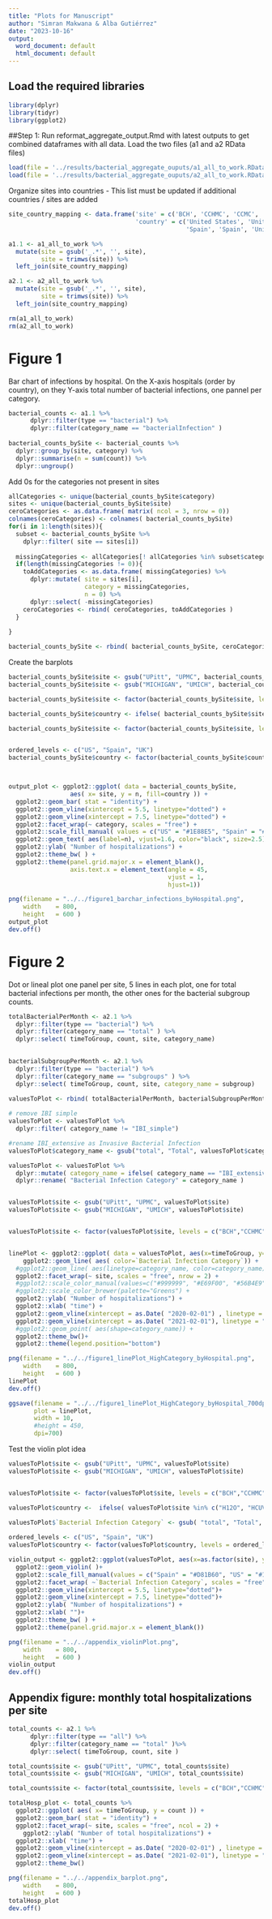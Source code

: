 ```yaml
---
title: "Plots for Manuscript"
author: "Simran Makwana & Alba Gutiérrez"
date: "2023-10-16"
output:
  word_document: default
  html_document: default
---
```


## Load the required libraries
```r
library(dplyr)
library(tidyr)
library(ggplot2)
```

##Step 1: Run reformat_aggregate_output.Rmd with latest outputs to get combined dataframes with all data. Load the two files (a1 and a2 RData files)

```r
load(file = '../results/bacterial_aggregate_ouputs/a1_all_to_work.RData')
load(file = '../results/bacterial_aggregate_ouputs/a2_all_to_work.RData')
```

Organize sites into countries
- This list must be updated if additional countries / sites are added
```r
site_country_mapping <- data.frame('site' = c('BCH', 'CCHMC', 'CCMC', 'GOSH', 'H12O', 'HCUV', 'Michigan', 'UPitt'),
                                   'country' = c('United States', 'United States', 'United States', 'United Kingdom', 
                                                 'Spain', 'Spain', 'United States', 'United States'))

a1.1 <- a1_all_to_work %>%
  mutate(site = gsub('_.*', '', site), 
         site = trimws(site)) %>%
  left_join(site_country_mapping)

a2.1 <- a2_all_to_work %>%
  mutate(site = gsub('_.*', '', site),
         site = trimws(site)) %>%
  left_join(site_country_mapping)

rm(a1_all_to_work)
rm(a2_all_to_work)
```
# Figure 1
Bar chart of infections by hospital.
On the X-axis hospitals (order by country), on they Y-axis total number of bacterial infections, one pannel per category. 
```r
bacterial_counts <- a1.1 %>%
      dplyr::filter(type == "bacterial") %>%
      dplyr::filter(category_name == "bacterialInfection" ) 
      
bacterial_counts_bySite <- bacterial_counts %>%
  dplyr::group_by(site, category) %>%
  dplyr::summarise(n = sum(count)) %>%
  dplyr::ungroup() 
```
Add 0s for the categories not present in sites
```r
allCategories <- unique(bacterial_counts_bySite$category)
sites <- unique(bacterial_counts_bySite$site)
ceroCategories <- as.data.frame( matrix( ncol = 3, nrow = 0))
colnames(ceroCategories) <- colnames( bacterial_counts_bySite)
for(i in 1:length(sites)){
  subset <- bacterial_counts_bySite %>%
    dplyr::filter( site == sites[i]) 
  
  missingCategories <- allCategories[! allCategories %in% subset$category ]
  if(length(missingCategories != 0)){
    toAddCategories <- as.data.frame( missingCategories) %>%
      dplyr::mutate( site = sites[i], 
                     category = missingCategories, 
                     n = 0) %>%
      dplyr::select( -missingCategories)
    ceroCategories <- rbind( ceroCategories, toAddCategories )
  }
  
}

bacterial_counts_bySite <- rbind( bacterial_counts_bySite, ceroCategories)
```

Create the barplots
```r
bacterial_counts_bySite$site <- gsub("UPitt", "UPMC", bacterial_counts_bySite$site)
bacterial_counts_bySite$site <- gsub("MICHIGAN", "UMICH", bacterial_counts_bySite$site)

bacterial_counts_bySite$site <- factor(bacterial_counts_bySite$site, levels = c("BCH","CCHMC", "CCMC", "UMICH", "UPMC","H12O", "HCUV", "GOSH"))

bacterial_counts_bySite$country <- ifelse( bacterial_counts_bySite$site %in% c("H12O", "HCUV"), "Spain", ifelse( bacterial_counts_bySite$site == "GOSH", "UK", "US"))

bacterial_counts_bySite$site <- factor(bacterial_counts_bySite$site, levels = c("BCH","CCHMC", "CCMC", "UMICH", "UPMC","H12O", "HCUV", "GOSH"))


ordered_levels <- c("US", "Spain", "UK")
bacterial_counts_bySite$country <- factor(bacterial_counts_bySite$country, levels = ordered_levels)



output_plot <- ggplot2::ggplot( data = bacterial_counts_bySite, 
                 aes( x= site, y = n, fill=country )) +
  ggplot2::geom_bar( stat = "identity") +
  ggplot2::geom_vline(xintercept = 5.5, linetype="dotted") +
  ggplot2::geom_vline(xintercept = 7.5, linetype="dotted") +
  ggplot2::facet_wrap(~ category, scales = "free") +
  ggplot2::scale_fill_manual( values = c("US" = "#1E88E5", "Spain" = "#D81B60", "UK" = "#FFC107")) +
  ggplot2::geom_text( aes(label=n), vjust=1.6, color="black", size=2.5) + 
  ggplot2::ylab( "Number of hospitalizations") +
  ggplot2::theme_bw( ) +
  ggplot2::theme(panel.grid.major.x = element_blank(), 
                 axis.text.x = element_text(angle = 45, 
                                            vjust = 1, 
                                            hjust=1))

png(filename = "../../figure1_barchar_infections_byHospital.png",
    width    = 800, 
    height   = 600 )
output_plot
dev.off()
```
 
 
# Figure 2
Dot or lineal plot one panel per site, 5 lines in each plot, one for total bacterial infections per month, the other ones for the bacterial subgroup counts. 

```r
totalBacterialPerMonth <- a2.1 %>%
  dplyr::filter(type == "bacterial") %>%
  dplyr::filter(category_name == "total" ) %>%
  dplyr::select( timeToGroup, count, site, category_name)
  

bacterialSubgroupPerMonth <- a2.1 %>%
  dplyr::filter(type == "bacterial") %>%
  dplyr::filter(category_name == "subgroups" ) %>%
  dplyr::select( timeToGroup, count, site, category_name = subgroup)
  
valuesToPlot <- rbind( totalBacterialPerMonth, bacterialSubgroupPerMonth)
```

```r
# remove IBI simple
valuesToPlot <- valuesToPlot %>%
  dplyr::filter( category_name != "IBI_simple")

#rename IBI_extensive as Invasive Bacterial Infection
valuesToPlot$category_name <- gsub("total", "Total", valuesToPlot$category_name)

valuesToPlot <- valuesToPlot %>%
  dplyr::mutate( category_name = ifelse( category_name == "IBI_extensive", "Invasive", category_name )) %>%
  dplyr::rename( "Bacterial Infection Category" = category_name )


valuesToPlot$site <- gsub("UPitt", "UPMC", valuesToPlot$site)
valuesToPlot$site <- gsub("MICHIGAN", "UMICH", valuesToPlot$site)


valuesToPlot$site <- factor(valuesToPlot$site, levels = c("BCH","CCHMC","CCMC", "UMICH","UPMC", "H12O", "HCUV", "GOSH"))


linePlot <- ggplot2::ggplot( data = valuesToPlot, aes(x=timeToGroup, y=count, group=`Bacterial Infection Category`)) +
    ggplot2::geom_line( aes( color=`Bacterial Infection Category`)) +
  #ggplot2::geom_line( aes(linetype=category_name, color=category_name)) +
  ggplot2::facet_wrap(~ site, scales = "free", nrow = 2) + 
  #ggplot2::scale_color_manual(values=c("#999999", "#E69F00", "#56B4E9","darkgreen", "grey")) +
  #ggplot2::scale_color_brewer(palette="Greens") +
  ggplot2::ylab( "Number of hospitalizations") +
  ggplot2::xlab( "time") +
  ggplot2::geom_vline(xintercept = as.Date( "2020-02-01") , linetype = "dashed") +
  ggplot2::geom_vline(xintercept = as.Date( "2021-02-01"), linetype = "dashed") +
  #ggplot2::geom_point( aes(shape=category_name)) +
  ggplot2::theme_bw()+
  ggplot2::theme(legend.position="bottom")

png(filename = "../../figure1_linePlot_HighCategory_byHospital.png",
    width    = 800, 
    height   = 600 )
linePlot
dev.off()

ggsave(filename = "../../figure1_linePlot_HighCategory_byHospital_700dpi.png",
       plot = linePlot, 
       width = 10, 
       #height = 450, 
       dpi=700)
```
Test the violin plot idea
```r
valuesToPlot$site <- gsub("UPitt", "UPMC", valuesToPlot$site)
valuesToPlot$site <- gsub("MICHIGAN", "UMICH", valuesToPlot$site)


valuesToPlot$site <- factor(valuesToPlot$site, levels = c("BCH","CCHMC","CCMC", "UMICH","UPMC", "H12O", "HCUV", "GOSH"))

valuesToPlot$country <-  ifelse( valuesToPlot$site %in% c("H12O", "HCUV"), "Spain", ifelse( valuesToPlot$site == "GOSH", "UK", "US"))
  
valuesToPlot$`Bacterial Infection Category` <- gsub( "total", "Total", valuesToPlot$`Bacterial Infection Category`)

ordered_levels <- c("US", "Spain", "UK")
valuesToPlot$country <- factor(valuesToPlot$country, levels = ordered_levels)

violin_output <- ggplot2::ggplot(valuesToPlot, aes(x=as.factor(site), y=count, fill=country)) +
  ggplot2::geom_violin( )+
  ggplot2::scale_fill_manual(values = c("Spain" = "#D81B60", "US" = "#1E88E5", "UK" = "#FFC107")) +
  ggplot2::facet_wrap( ~`Bacterial Infection Category`, scales = "free",nrow = 3)+
  ggplot2::geom_vline(xintercept = 5.5, linetype="dotted")+
  ggplot2::geom_vline(xintercept = 7.5, linetype="dotted")+
  ggplot2::ylab( "Number of hospitalizations") +
  ggplot2::xlab( "")+
  ggplot2::theme_bw( ) +
  ggplot2::theme(panel.grid.major.x = element_blank())

png(filename = "../../appendix_violinPlot.png",
    width    = 800, 
    height   = 600 )
violin_output
dev.off()
```

## Appendix figure: monthly total hospitalizations per site
```r
total_counts <- a2.1 %>%
      dplyr::filter(type == "all") %>%
      dplyr::filter(category_name == "total" )%>%
      dplyr::select( timeToGroup, count, site )

total_counts$site <- gsub("UPitt", "UPMC", total_counts$site)
total_counts$site <- gsub("MICHIGAN", "UMICH", total_counts$site)

total_counts$site <- factor(total_counts$site, levels = c("BCH","CCHMC", "CCMC", "UMICH", "UPMC","H12O", "HCUV", "GOSH"))

totalHosp_plot <- total_counts %>%
  ggplot2::ggplot( aes( x= timeToGroup, y = count )) +
  ggplot2::geom_bar( stat = "identity") +
  ggplot2::facet_wrap(~ site, scales = "free", ncol = 2) + 
    ggplot2::ylab( "Number of total hospitalizations") +
  ggplot2::xlab( "time") +
  ggplot2::geom_vline(xintercept = as.Date( "2020-02-01") , linetype = "dashed") +
  ggplot2::geom_vline(xintercept = as.Date( "2021-02-01"), linetype = "dashed") +
  ggplot2::theme_bw()

png(filename = "../../appendix_barplot.png",
    width    = 800, 
    height   = 600 )
totalHosp_plot
dev.off()
```

